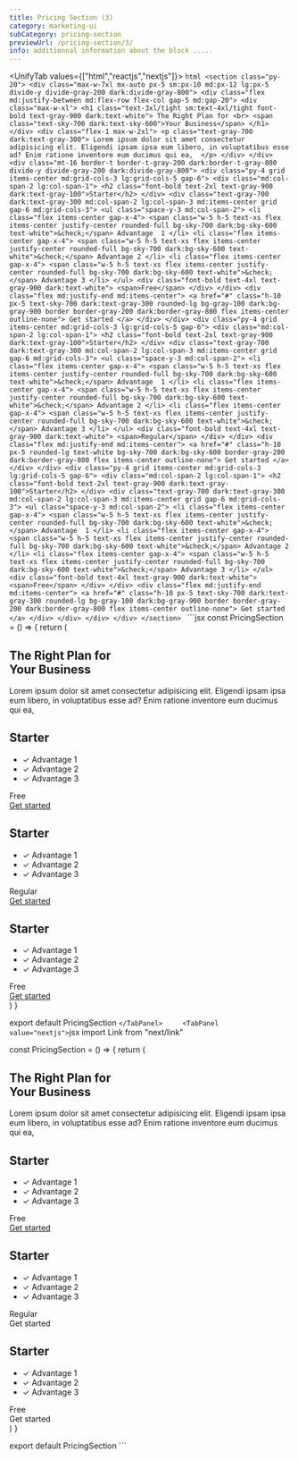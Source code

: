 ```yaml
---
title: Pricing Section (3)
category: marketing-ui
subCategory: pricing-section
previewUrl: /pricing-section/3/
info: additionnal information about the block .....
---
```

<UnifyTab values={["html","reactjs","nextjs"]}>
    <TabPanel value="html">
    ```html
    <section class="py-20">
        <div class="max-w-7xl mx-auto px-5 sm:px-10 md:px-12 lg:px-5 divide-y divide-gray-200 dark:divide-gray-800">
            <div class="flex md:justify-between md:flex-row flex-col gap-5 md:gap-20">
                <div class="max-w-xl">
                    <h1 class="text-3xl/tight sm:text-4xl/tight font-bold text-gray-900 dark:text-white">
                        The Right Plan for <br>
                         <span class="text-sky-700 dark:text-sky-600">Your Business</span>
                    </h1>
                </div>
                <div class="flex-1 max-w-2xl">
                    <p class="text-gray-700 dark:text-gray-300">
                        Lorem ipsum dolor sit amet consectetur adipisicing elit. Eligendi ipsam ipsa eum libero, in voluptatibus esse ad? Enim ratione inventore eum ducimus qui ea, 
                    </p>
                </div>
            </div>
            <div class="mt-16 border-t border-t-gray-200 dark:border-t-gray-800 divide-y divide-gray-200 dark:divide-gray-800">
                <div class="py-4 grid items-center md:grid-cols-3 lg:grid-cols-5 gap-6">
                    <div class="md:col-span-2 lg:col-span-1">
                        <h2 class="font-bold text-2xl text-gray-900 dark:text-gray-100">Starter</h2>
                    </div>
                    <div class="text-gray-700 dark:text-gray-300 md:col-span-2 lg:col-span-3 md:items-center grid gap-6 md:grid-cols-3">
                        <ul class="space-y-3 md:col-span-2">
                            <li class="flex items-center gap-x-4">
                                <span class="w-5 h-5 text-xs flex items-center justify-center rounded-full bg-sky-700 dark:bg-sky-600 text-white">&check;</span>
                                Advantage  1
                            </li>
                            <li class="flex items-center gap-x-4">
                                <span class="w-5 h-5 text-xs flex items-center justify-center rounded-full bg-sky-700 dark:bg-sky-600 text-white">&check;</span>
                                Advantage 2
                            </li>
                            <li class="flex items-center gap-x-4">
                                <span class="w-5 h-5 text-xs flex items-center justify-center rounded-full bg-sky-700 dark:bg-sky-600 text-white">&check;</span>
                                Advantage 3
                            </li>
                        </ul>
                        <div class="font-bold text-4xl text-gray-900 dark:text-white">
                            <span>Free</span>
                        </div>
                    </div>
                    <div class="flex md:justify-end md:items-center">
                        <a href="#" class="h-10 px-5 text-sky-700 dark:text-gray-300 rounded-lg bg-gray-100 dark:bg-gray-900 border border-gray-200 dark:border-gray-800 flex items-center outline-none">
                            Get started
                        </a>
                    </div>
                </div>
                <div class="py-4 grid items-center md:grid-cols-3 lg:grid-cols-5 gap-6">
                    <div class="md:col-span-2 lg:col-span-1">
                        <h2 class="font-bold text-2xl text-gray-900 dark:text-gray-100">Starter</h2>
                    </div>
                    <div class="text-gray-700 dark:text-gray-300 md:col-span-2 lg:col-span-3 md:items-center grid gap-6 md:grid-cols-3">
                        <ul class="space-y-3 md:col-span-2">
                            <li class="flex items-center gap-x-4">
                                <span class="w-5 h-5 text-xs flex items-center justify-center rounded-full bg-sky-700 dark:bg-sky-600 text-white">&check;</span>
                                Advantage  1
                            </li>
                            <li class="flex items-center gap-x-4">
                                <span class="w-5 h-5 text-xs flex items-center justify-center rounded-full bg-sky-700 dark:bg-sky-600 text-white">&check;</span>
                                Advantage 2
                            </li>
                            <li class="flex items-center gap-x-4">
                                <span class="w-5 h-5 text-xs flex items-center justify-center rounded-full bg-sky-700 dark:bg-sky-600 text-white">&check;</span>
                                Advantage 3
                            </li>
                        </ul>
                        <div class="font-bold text-4xl text-gray-900 dark:text-white">
                            <span>Regular</span>
                        </div>
                    </div>
                    <div class="flex md:justify-end md:items-center">
                        <a href="#" class="h-10 px-5 rounded-lg text-white bg-sky-700 dark:bg-sky-600 border-gray-200 dark:border-gray-800 flex items-center outline-none">
                            Get started
                        </a>
                    </div>
                </div>
                <div class="py-4 grid items-center md:grid-cols-3 lg:grid-cols-5 gap-6">
                    <div class="md:col-span-2 lg:col-span-1">
                        <h2 class="font-bold text-2xl text-gray-900 dark:text-gray-100">Starter</h2>
                    </div>
                    <div class="text-gray-700 dark:text-gray-300 md:col-span-2 lg:col-span-3 md:items-center grid gap-6 md:grid-cols-3">
                        <ul class="space-y-3 md:col-span-2">
                            <li class="flex items-center gap-x-4">
                                <span class="w-5 h-5 text-xs flex items-center justify-center rounded-full bg-sky-700 dark:bg-sky-600 text-white">&check;</span>
                                Advantage  1
                            </li>
                            <li class="flex items-center gap-x-4">
                                <span class="w-5 h-5 text-xs flex items-center justify-center rounded-full bg-sky-700 dark:bg-sky-600 text-white">&check;</span>
                                Advantage 2
                            </li>
                            <li class="flex items-center gap-x-4">
                                <span class="w-5 h-5 text-xs flex items-center justify-center rounded-full bg-sky-700 dark:bg-sky-600 text-white">&check;</span>
                                Advantage 3
                            </li>
                        </ul>
                        <div class="font-bold text-4xl text-gray-900 dark:text-white">
                            <span>Free</span>
                        </div>
                    </div>
                    <div class="flex md:justify-end md:items-center">
                        <a href="#" class="h-10 px-5 text-sky-700 dark:text-gray-300 rounded-lg bg-gray-100 dark:bg-gray-900 border border-gray-200 dark:border-gray-800 flex items-center outline-none">
                            Get started
                        </a>
                    </div>
                </div>
            </div>
        </div>
    </section>
    ```
    </TabPanel>
    <TabPanel value="reactjs">
    ```jsx
const PricingSection = () => {
    return (
        <section className="py-20">
            <div className="max-w-7xl mx-auto px-5 sm:px-10 md:px-12 lg:px-5 divide-y divide-gray-200 dark:divide-gray-800">
                <div className="flex md:justify-between md:flex-row flex-col gap-5 md:gap-20">
                    <div className="max-w-xl">
                        <h1 className="text-3xl/tight sm:text-4xl/tight font-bold text-gray-900 dark:text-white">
                            The Right Plan for <br />
                            <span className="text-sky-700 dark:text-sky-600">Your Business</span>
                        </h1>
                    </div>
                    <div className="flex-1 max-w-2xl">
                        <p className="text-gray-700 dark:text-gray-300">
                            Lorem ipsum dolor sit amet consectetur adipisicing elit. Eligendi ipsam ipsa eum libero, in voluptatibus esse ad? Enim ratione inventore eum ducimus qui ea,
                        </p>
                    </div>
                </div>
                <div className="mt-16 border-t border-t-gray-200 dark:border-t-gray-800 divide-y divide-gray-200 dark:divide-gray-800">
                    <div className="py-4 grid items-center md:grid-cols-3 lg:grid-cols-5 gap-6">
                        <div className="md:col-span-2 lg:col-span-1">
                            <h2 className="font-bold text-2xl text-gray-900 dark:text-gray-100">Starter</h2>
                        </div>
                        <div className="text-gray-700 dark:text-gray-300 md:col-span-2 lg:col-span-3 md:items-center grid gap-6 md:grid-cols-3">
                            <ul className="space-y-3 md:col-span-2">
                                <li className="flex items-center gap-x-4">
                                    <span className="w-5 h-5 text-xs flex items-center justify-center rounded-full bg-sky-700 dark:bg-sky-600 text-white">✓</span>
                                    Advantage  1
                                </li>
                                <li className="flex items-center gap-x-4">
                                    <span className="w-5 h-5 text-xs flex items-center justify-center rounded-full bg-sky-700 dark:bg-sky-600 text-white">✓</span>
                                    Advantage 2
                                </li>
                                <li className="flex items-center gap-x-4">
                                    <span className="w-5 h-5 text-xs flex items-center justify-center rounded-full bg-sky-700 dark:bg-sky-600 text-white">✓</span>
                                    Advantage 3
                                </li>
                            </ul>
                            <div className="font-bold text-4xl text-gray-900 dark:text-white">
                                <span>Free</span>
                            </div>
                        </div>
                        <div className="flex md:justify-end md:items-center">
                            <a href="#" className="h-10 px-5 text-sky-700 dark:text-gray-300 rounded-lg bg-gray-100 dark:bg-gray-900 border border-gray-200 dark:border-gray-800 flex items-center outline-none">
                                Get started
                            </a>
                        </div>
                    </div>
                    <div className="py-4 grid items-center md:grid-cols-3 lg:grid-cols-5 gap-6">
                        <div className="md:col-span-2 lg:col-span-1">
                            <h2 className="font-bold text-2xl text-gray-900 dark:text-gray-100">Starter</h2>
                        </div>
                        <div className="text-gray-700 dark:text-gray-300 md:col-span-2 lg:col-span-3 md:items-center grid gap-6 md:grid-cols-3">
                            <ul className="space-y-3 md:col-span-2">
                                <li className="flex items-center gap-x-4">
                                    <span className="w-5 h-5 text-xs flex items-center justify-center rounded-full bg-sky-700 dark:bg-sky-600 text-white">✓</span>
                                    Advantage  1
                                </li>
                                <li className="flex items-center gap-x-4">
                                    <span className="w-5 h-5 text-xs flex items-center justify-center rounded-full bg-sky-700 dark:bg-sky-600 text-white">✓</span>
                                    Advantage 2
                                </li>
                                <li className="flex items-center gap-x-4">
                                    <span className="w-5 h-5 text-xs flex items-center justify-center rounded-full bg-sky-700 dark:bg-sky-600 text-white">✓</span>
                                    Advantage 3
                                </li>
                            </ul>
                            <div className="font-bold text-4xl text-gray-900 dark:text-white">
                                <span>Regular</span>
                            </div>
                        </div>
                        <div className="flex md:justify-end md:items-center">
                            <a href="#" className="h-10 px-5 rounded-lg text-white bg-sky-700 dark:bg-sky-600 border-gray-200 dark:border-gray-800 flex items-center outline-none">
                                Get started
                            </a>
                        </div>
                    </div>
                    <div className="py-4 grid items-center md:grid-cols-3 lg:grid-cols-5 gap-6">
                        <div className="md:col-span-2 lg:col-span-1">
                            <h2 className="font-bold text-2xl text-gray-900 dark:text-gray-100">Starter</h2>
                        </div>
                        <div className="text-gray-700 dark:text-gray-300 md:col-span-2 lg:col-span-3 md:items-center grid gap-6 md:grid-cols-3">
                            <ul className="space-y-3 md:col-span-2">
                                <li className="flex items-center gap-x-4">
                                    <span className="w-5 h-5 text-xs flex items-center justify-center rounded-full bg-sky-700 dark:bg-sky-600 text-white">✓</span>
                                    Advantage  1
                                </li>
                                <li className="flex items-center gap-x-4">
                                    <span className="w-5 h-5 text-xs flex items-center justify-center rounded-full bg-sky-700 dark:bg-sky-600 text-white">✓</span>
                                    Advantage 2
                                </li>
                                <li className="flex items-center gap-x-4">
                                    <span className="w-5 h-5 text-xs flex items-center justify-center rounded-full bg-sky-700 dark:bg-sky-600 text-white">✓</span>
                                    Advantage 3
                                </li>
                            </ul>
                            <div className="font-bold text-4xl text-gray-900 dark:text-white">
                                <span>Free</span>
                            </div>
                        </div>
                        <div className="flex md:justify-end md:items-center">
                            <a href="#" className="h-10 px-5 text-sky-700 dark:text-gray-300 rounded-lg bg-gray-100 dark:bg-gray-900 border border-gray-200 dark:border-gray-800 flex items-center outline-none">
                                Get started
                            </a>
                        </div>
                    </div>
                </div>
            </div>
        </section>
    )
}

export default PricingSection
    ```
    </TabPanel>    
    <TabPanel value="nextjs">
    ```jsx
import Link from "next/link"

const PricingSection = () => {
    return (
        <section className="py-20">
            <div className="max-w-7xl mx-auto px-5 sm:px-10 md:px-12 lg:px-5 divide-y divide-gray-200 dark:divide-gray-800">
                <div className="flex md:justify-between md:flex-row flex-col gap-5 md:gap-20">
                    <div className="max-w-xl">
                        <h1 className="text-3xl/tight sm:text-4xl/tight font-bold text-gray-900 dark:text-white">
                            The Right Plan for <br />
                            <span className="text-sky-700 dark:text-sky-600">Your Business</span>
                        </h1>
                    </div>
                    <div className="flex-1 max-w-2xl">
                        <p className="text-gray-700 dark:text-gray-300">
                            Lorem ipsum dolor sit amet consectetur adipisicing elit. Eligendi ipsam ipsa eum libero, in voluptatibus esse ad? Enim ratione inventore eum ducimus qui ea,
                        </p>
                    </div>
                </div>
                <div className="mt-16 border-t border-t-gray-200 dark:border-t-gray-800 divide-y divide-gray-200 dark:divide-gray-800">
                    <div className="py-4 grid items-center md:grid-cols-3 lg:grid-cols-5 gap-6">
                        <div className="md:col-span-2 lg:col-span-1">
                            <h2 className="font-bold text-2xl text-gray-900 dark:text-gray-100">Starter</h2>
                        </div>
                        <div className="text-gray-700 dark:text-gray-300 md:col-span-2 lg:col-span-3 md:items-center grid gap-6 md:grid-cols-3">
                            <ul className="space-y-3 md:col-span-2">
                                <li className="flex items-center gap-x-4">
                                    <span className="w-5 h-5 text-xs flex items-center justify-center rounded-full bg-sky-700 dark:bg-sky-600 text-white">✓</span>
                                    Advantage  1
                                </li>
                                <li className="flex items-center gap-x-4">
                                    <span className="w-5 h-5 text-xs flex items-center justify-center rounded-full bg-sky-700 dark:bg-sky-600 text-white">✓</span>
                                    Advantage 2
                                </li>
                                <li className="flex items-center gap-x-4">
                                    <span className="w-5 h-5 text-xs flex items-center justify-center rounded-full bg-sky-700 dark:bg-sky-600 text-white">✓</span>
                                    Advantage 3
                                </li>
                            </ul>
                            <div className="font-bold text-4xl text-gray-900 dark:text-white">
                                <span>Free</span>
                            </div>
                        </div>
                        <div className="flex md:justify-end md:items-center">
                            <a href="#" className="h-10 px-5 text-sky-700 dark:text-gray-300 rounded-lg bg-gray-100 dark:bg-gray-900 border border-gray-200 dark:border-gray-800 flex items-center outline-none">
                                Get started
                            </a>
                        </div>
                    </div>
                    <div className="py-4 grid items-center md:grid-cols-3 lg:grid-cols-5 gap-6">
                        <div className="md:col-span-2 lg:col-span-1">
                            <h2 className="font-bold text-2xl text-gray-900 dark:text-gray-100">Starter</h2>
                        </div>
                        <div className="text-gray-700 dark:text-gray-300 md:col-span-2 lg:col-span-3 md:items-center grid gap-6 md:grid-cols-3">
                            <ul className="space-y-3 md:col-span-2">
                                <li className="flex items-center gap-x-4">
                                    <span className="w-5 h-5 text-xs flex items-center justify-center rounded-full bg-sky-700 dark:bg-sky-600 text-white">✓</span>
                                    Advantage  1
                                </li>
                                <li className="flex items-center gap-x-4">
                                    <span className="w-5 h-5 text-xs flex items-center justify-center rounded-full bg-sky-700 dark:bg-sky-600 text-white">✓</span>
                                    Advantage 2
                                </li>
                                <li className="flex items-center gap-x-4">
                                    <span className="w-5 h-5 text-xs flex items-center justify-center rounded-full bg-sky-700 dark:bg-sky-600 text-white">✓</span>
                                    Advantage 3
                                </li>
                            </ul>
                            <div className="font-bold text-4xl text-gray-900 dark:text-white">
                                <span>Regular</span>
                            </div>
                        </div>
                        <div className="flex md:justify-end md:items-center">
                            <Link href="#" className="h-10 px-5 rounded-lg text-white bg-sky-700 dark:bg-sky-600 border-gray-200 dark:border-gray-800 flex items-center outline-none">
                                Get started
                            </Link>
                        </div>
                    </div>
                    <div className="py-4 grid items-center md:grid-cols-3 lg:grid-cols-5 gap-6">
                        <div className="md:col-span-2 lg:col-span-1">
                            <h2 className="font-bold text-2xl text-gray-900 dark:text-gray-100">Starter</h2>
                        </div>
                        <div className="text-gray-700 dark:text-gray-300 md:col-span-2 lg:col-span-3 md:items-center grid gap-6 md:grid-cols-3">
                            <ul className="space-y-3 md:col-span-2">
                                <li className="flex items-center gap-x-4">
                                    <span className="w-5 h-5 text-xs flex items-center justify-center rounded-full bg-sky-700 dark:bg-sky-600 text-white">✓</span>
                                    Advantage  1
                                </li>
                                <li className="flex items-center gap-x-4">
                                    <span className="w-5 h-5 text-xs flex items-center justify-center rounded-full bg-sky-700 dark:bg-sky-600 text-white">✓</span>
                                    Advantage 2
                                </li>
                                <li className="flex items-center gap-x-4">
                                    <span className="w-5 h-5 text-xs flex items-center justify-center rounded-full bg-sky-700 dark:bg-sky-600 text-white">✓</span>
                                    Advantage 3
                                </li>
                            </ul>
                            <div className="font-bold text-4xl text-gray-900 dark:text-white">
                                <span>Free</span>
                            </div>
                        </div>
                        <div className="flex md:justify-end md:items-center">
                            <Link href="#" className="h-10 px-5 text-sky-700 dark:text-gray-300 rounded-lg bg-gray-100 dark:bg-gray-900 border border-gray-200 dark:border-gray-800 flex items-center outline-none">
                                Get started
                            </Link>
                        </div>
                    </div>
                </div>
            </div>
        </section>
    )
}

export default PricingSection
    ```
    </TabPanel>
</UnifyTab>

